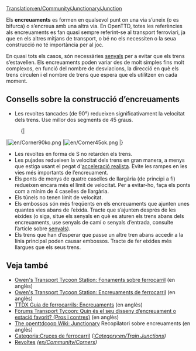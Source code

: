 [[Translation:en/Community/Junctionary/Junction]]
{{ca/Ampliar}}
{{ca/Menú d’Encreuaments}}{{ca/Taula de contingut}}

Els '''encreuaments''' es formen en qualsevol punt on una via s’uneix (o es bifurca) o s’encreua amb una altra via. En OpenTTD, totes les referències als encreuaments es fan quasi sempre referint-se al transport ferroviari, ja que en els altres mitjans de transport, o bé no els necessiten o la seua construcció no té importància per al joc.

En quasi tots els casos, són necessàries [[ca/Manual/Senyals|senyals]] per a evitar que els trens s’estavellen. Els encreuaments poden variar des de molt simples fins molt complexos, en funció del nombre de desviacions, la direcció en què els trens circulen i el nombre de trens que espera que els utilitzen en cada moment.

==Consells sobre la construcció d’encreuaments==
* Les revoltes tancades (de 90&deg;) redueixen significativament la velocitat dels trens. Use millor dos segments de 45 graus.
:{|
|[[File:en/Corner90ko.png]]
|[[File:en/Corner45ok.png]]
|}
* Les revoltes en forma de S no retarden els trens.
* Les pujades redueixen la velocitat dels trens en gran manera, a menys que estiga usant el pegat d'[[ca/Acceleració realista|acceleració realista]]. Evite les rampes en les vies més importants de l’encreuament.
* Els ponts de menys de quatre caselles de llargària (de principi a fi) redueixen encara més el límit de velocitat. Per a evitar-ho, faça els ponts com a mínim de 4 caselles de llargària.
* Els túnels no tenen límit de velocitat.
* Els embossos són més freqüents en els encreuaments que ajunten unes quantes vies abans de l’eixida. Tracte que s’ajunten després de les eixides (o siga, situe els senyals en què es aturen els trens abans dels encreuaments, use senyals de camí o senyals d’entrada, consulte l’article sobre [[ca/Manual/Senyals|senyals]]).
* Els trens que han d’esperar que passe un altre tren abans accedir a la línia principal poden causar embossos. Tracte de fer eixides més llargues que els seus trens.

==Veja també==
* [http://www.transporttycoon.net/rail Owen's Transport Tycoon Station: Fonaments sobre ferrocarril] (en anglès)
* [http://www.transporttycoon.net/junctions Owen's Transport Tycoon Station: Encreuaments de ferrocarril] (en anglès)
* [http://uwe.s2000.ws/ttdx/network/junctions.php?lang=en TTDX Guia de ferrocarrils: Encreuaments] (en anglès)
* [http://www.tt-forums.net/viewtopic.php?p=251709#251709 Fòrums Transport Tycoon: Quin és el seu disseny d’encreuament o estació favorit? (Pros i contres)] (en anglès)
* [http://wiki.openttdcoop.org/Junctionary The openttdcoop Wiki: Junctionary] Recopilatori sobre encreuaments (en anglès)
* [[:Category:ca/Encreuaments de ferrocarril|Categoria:Cruces de ferrocarril]] ''([[:Category:en/Train Junctions]])''
* [[ca/Revoltes|Revoltes]] ''([[en/Community/Corners]])''